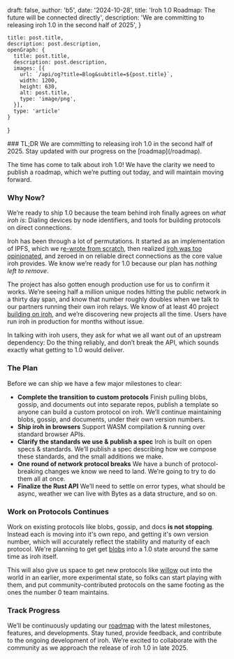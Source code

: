 
  draft: false,
  author: 'b5',
  date: '2024-10-28',
  title: 'Iroh 1.0 Roadmap: The future will be connected directly',
  description: 'We are committing to releasing iroh 1.0 in the second half of 2025',
}

    title: post.title,
    description: post.description,
    openGraph: {
      title: post.title,
      description: post.description,
      images: [{
        url: `/api/og?title=Blog&subtitle=${post.title}`,
        width: 1200,
        height: 630,
        alt: post.title,
        type: 'image/png',
      }],
      type: 'article'
    }
}



<Note>
### TL;DR
We are committing to releasing iroh 1.0 in the second half of 2025. Stay updated with our progress on the [roadmap](/roadmap).
</Note>

The time has come to talk about iroh 1.0! We have the clarity we need to publish a roadmap, which we’re putting out today, and will maintain moving forward.

### Why Now?

We’re ready to ship 1.0 because the team behind iroh finally agrees on *what iroh is:* Dialing devices by node identifiers, and tools for building protocols on direct connections.

Iroh has been through a lot of permutations. It started as an implementation of IPFS, which we r[e-wrote from scratch](https://www.iroh.computer/blog/a-new-direction-for-iroh), then realized [iroh was too opinionated](https://www.iroh.computer/blog/smaller-is-better), and zeroed in on reliable direct connections as the core value iroh provides. We know we’re ready for 1.0 because our plan has *nothing left to remove*.

The project has also gotten enough production use for us to confirm it works. We’re seeing half a million unique nodes hitting the public network in a thirty day span, and know that number roughly doubles when we talk to our partners running their own iroh relays. We know of at least 40 project [building on iroh](https://github.com/n0-computer/awesome-iroh), and we’re discovering new projects all the time. Users have run iroh in production for months without issue.

In talking with iroh users, they ask for what we all want out of an upstream dependency: Do the thing reliably, and don’t break the API, which sounds exactly what getting to 1.0 would deliver.

### The Plan

Before we can ship we have a few major milestones to clear:

- **Complete the transition to custom protocols**
Finish pulling blobs, gossip, and documents out into separate repos, publish a template so anyone can build a custom protocol on iroh. We’ll continue maintaining blobs, gossip, and documents, under their own version numbers.
- **Ship iroh in browsers**
Support WASM compilation & running over standard browser APIs.
- **Clarify the standards we use & publish a spec**
Iroh is built on open specs & standards. We’ll publish a spec describing how we compose these standards, and the small additions we make.
- **One round of network protocol breaks**
We have a bunch of protocol-breaking changes we know we need to land. We’re going to try to do them all at once.
- **Finalize the Rust API**
We’ll need to settle on error types, what should be async, weather we can live with Bytes as a data structure, and so on.

### Work on Protocols Continues

Work on existing protocols like blobs, gossip, and docs **is not stopping**. Instead each is moving into it's own repo, and getting it's own version number, which will accurately reflect the stability and maturity of each protocol. We're planning to get get [blobs](https://github.com/n0-computer/blobs) into a 1.0 state around the same time as iroh itself.

This will also give us space to get new protocols like [willow](https://github.com/n0-computer/iroh/pull/2231) out into the world in an earlier, more experimental state, so folks can start playing with them, and put community-contributed protocols on the same footing as the ones the number 0 team maintains.


### Track Progress

We’ll be continuously updating our [roadmap](/roadmap) with the latest milestones, features, and developments. Stay tuned, provide feedback, and contribute to the ongoing development of iroh. We’re excited to collaborate with the community as we approach the release of iroh 1.0 in late 2025.